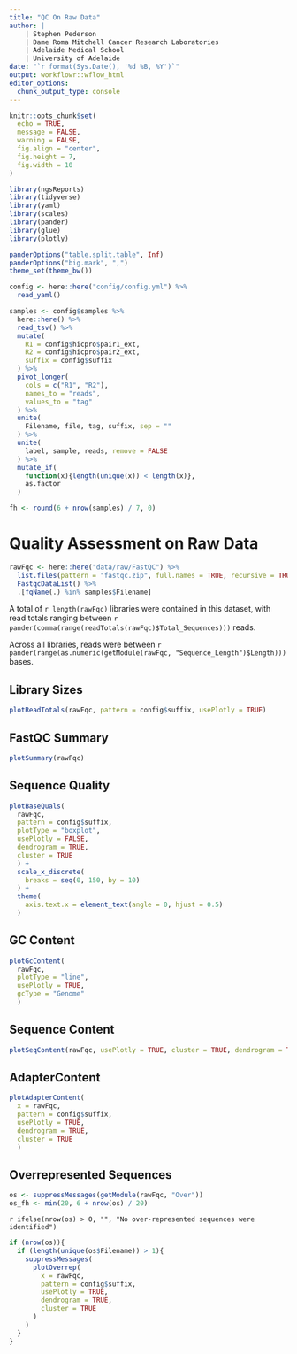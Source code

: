 ```yaml
---
title: "QC On Raw Data"
author: |
    | Stephen Pederson
    | Dame Roma Mitchell Cancer Research Laboratories
    | Adelaide Medical School
    | University of Adelaide
date: "`r format(Sys.Date(), '%d %B, %Y')`"
output: workflowr::wflow_html
editor_options:
  chunk_output_type: console
---
```


```r
knitr::opts_chunk$set(
  echo = TRUE,
  message = FALSE,
  warning = FALSE,
  fig.align = "center",
  fig.height = 7,
  fig.width = 10
)
```

```r
library(ngsReports)
library(tidyverse)
library(yaml)
library(scales)
library(pander)
library(glue)
library(plotly)
```

```r
panderOptions("table.split.table", Inf)
panderOptions("big.mark", ",")
theme_set(theme_bw())
```

```r
config <- here::here("config/config.yml") %>%
  read_yaml()
```

```r
samples <- config$samples %>%
  here::here() %>%
  read_tsv() %>%
  mutate(
    R1 = config$hicpro$pair1_ext,
    R2 = config$hicpro$pair2_ext,
    suffix = config$suffix
  ) %>%
  pivot_longer(
    cols = c("R1", "R2"),
    names_to = "reads",
    values_to = "tag"
  ) %>% 
  unite(
    Filename, file, tag, suffix, sep = ""
  ) %>% 
  unite(
    label, sample, reads, remove = FALSE
  ) %>%
  mutate_if(
    function(x){length(unique(x)) < length(x)},
    as.factor
  )
```

```r
fh <- round(6 + nrow(samples) / 7, 0)
```

# Quality Assessment on Raw Data {.tabset}

```r
rawFqc <- here::here("data/raw/FastQC") %>%
  list.files(pattern = "fastqc.zip", full.names = TRUE, recursive = TRUE) %>%
  FastqcDataList() %>%
  .[fqName(.) %in% samples$Filename]
```

A total of `r length(rawFqc)` libraries were contained in this dataset, with read totals ranging between `r pander(comma(range(readTotals(rawFqc)$Total_Sequences)))` reads.

Across all libraries, reads were between `r pander(range(as.numeric(getModule(rawFqc, "Sequence_Length")$Length)))` bases.


## Library Sizes

```r
plotReadTotals(rawFqc, pattern = config$suffix, usePlotly = TRUE)
```


## FastQC Summary

```r
plotSummary(rawFqc)
```

## Sequence Quality

```r
plotBaseQuals(
  rawFqc,
  pattern = config$suffix, 
  plotType = "boxplot",
  usePlotly = FALSE,
  dendrogram = TRUE,
  cluster = TRUE
  ) +
  scale_x_discrete(
    breaks = seq(0, 150, by = 10)
  ) +
  theme(
    axis.text.x = element_text(angle = 0, hjust = 0.5)
  )
```


## GC Content

```r
plotGcContent(
  rawFqc,
  plotType = "line", 
  usePlotly = TRUE, 
  gcType = "Genome"
  ) 
```


## Sequence Content

```r
plotSeqContent(rawFqc, usePlotly = TRUE, cluster = TRUE, dendrogram = TRUE)
```

## AdapterContent

```r
plotAdapterContent(
  x = rawFqc, 
  pattern = config$suffix, 
  usePlotly = TRUE,
  dendrogram = TRUE,
  cluster = TRUE
  )
```

## Overrepresented Sequences

```r
os <- suppressMessages(getModule(rawFqc, "Over"))
os_fh <- min(20, 6 + nrow(os) / 20)
```

`r ifelse(nrow(os) > 0, "", "No over-represented sequences were identified")`

```r
if (nrow(os)){
  if (length(unique(os$Filename)) > 1){
    suppressMessages(
      plotOverrep(
        x = rawFqc,
        pattern = config$suffix, 
        usePlotly = TRUE,
        dendrogram = TRUE,
        cluster = TRUE
      )
    )
  }
}
```


